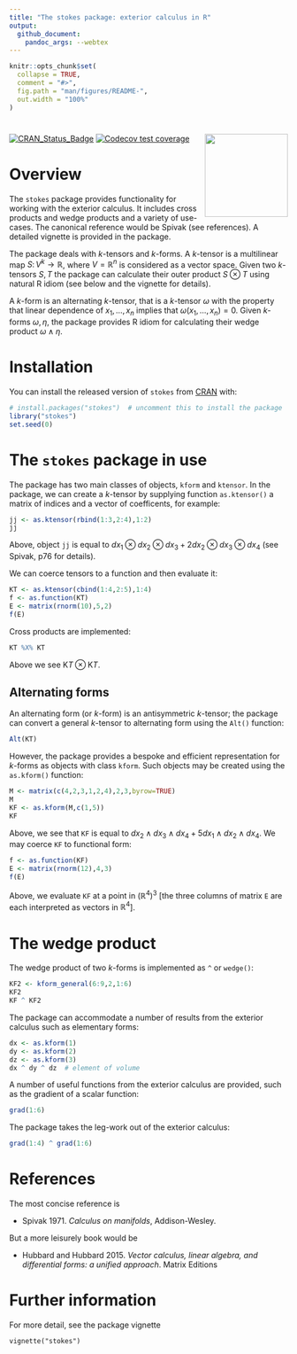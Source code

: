 ```yaml
---
title: "The stokes package: exterior calculus in R"
output:
  github_document:
    pandoc_args: --webtex
---
```


<!-- README.md is generated from README.Rmd. Please edit that file -->

```r
knitr::opts_chunk$set(
  collapse = TRUE,
  comment = "#>",
  fig.path = "man/figures/README-",
  out.width = "100%"
)
```

# <img src="man/figures/stokes.png" width = "150" align="right" />

<!-- badges: start -->
[![CRAN_Status_Badge](https://www.r-pkg.org/badges/version/stokes)](https://cran.r-project.org/package=stokes)
[![Codecov test coverage](https://codecov.io/gh/RobinHankin/stokes/branch/master/graph/badge.svg)](https://codecov.io/gh/RobinHankin/stokes/branch/master)
<!-- badges: end -->

# Overview

The `stokes` package provides functionality for working with the
exterior calculus.  It includes cross products and wedge products and
a variety of use-cases.  The canonical reference would be Spivak (see
references).  A detailed vignette is provided in the package.

The package deals with $k$-tensors and $k$-forms.  A $k$-tensor is a
multilinear map $S\colon V^k\longrightarrow\mathbb{R}$, where
$V=\mathbb{R}^n$ is considered as a vector space.  Given two
$k$-tensors $S,T$ the package can calculate their outer product
$S\otimes T$ using natural R idiom (see below and the vignette for
details).

A $k$-form is an alternating $k$-tensor, that is a $k$-tensor $\omega$
with the property that linear dependence of $x_1,\ldots,x_n$ implies
that $\omega\left(x_1,\ldots,x_n\right)=0$.  Given $k$-forms
$\omega,\eta$, the package provides R idiom for calculating
their wedge product $\omega\wedge\eta$.

# Installation

You can install the released version of `stokes` from
[CRAN](https://CRAN.R-project.org) with:

```r
# install.packages("stokes")  # uncomment this to install the package
library("stokes")
set.seed(0)
```

# The `stokes` package in use

The package has two main classes of objects, `kform` and `ktensor`.
In the package, we can create a $k$-tensor by supplying function
`as.ktensor()` a matrix of indices and a vector of coefficents, for
example:

```r
jj <- as.ktensor(rbind(1:3,2:4),1:2)
jj
```

Above, object `jj` is equal to $dx_1\otimes dx_2\otimes dx_3 +
2dx_2\otimes dx_3\otimes dx_4$ (see Spivak, p76 for details).

We can coerce tensors to a function and then evaluate it:

```r
KT <- as.ktensor(cbind(1:4,2:5),1:4)
f <- as.function(KT)
E <- matrix(rnorm(10),5,2)
f(E)
```

Cross products are implemented:

```r
KT %X% KT
```

Above we see ${\mathrm KT}\otimes{\mathrm KT}$.

## Alternating forms

An alternating form (or $k$-form) is an antisymmetric $k$-tensor; the
package can convert a general $k$-tensor to alternating form using the
`Alt()` function:


```r
Alt(KT)
```

However, the package provides a bespoke and efficient representation
for $k$-forms as objects with class `kform`.  Such objects may be
created using the `as.kform()` function:

```r

M <- matrix(c(4,2,3,1,2,4),2,3,byrow=TRUE)
M
KF <- as.kform(M,c(1,5))
KF
```

Above, we see that `KF` is equal to $dx_2\wedge dx_3\wedge dx_4 +
5dx_1\wedge dx_2\wedge dx_4$.  We may coerce `KF` to functional form:

```r
f <- as.function(KF)
E <- matrix(rnorm(12),4,3)
f(E)
```

Above, we evaluate `KF` at a point in $\left({\mathbb R^4}\right)^3$
[the three columns of matrix `E` are each interpreted as vectors in
${\mathbb R}^4$].

# The wedge product

The wedge product of two $k$-forms is implemented as `^` or
`wedge()`:

```r
KF2 <- kform_general(6:9,2,1:6)
KF2
KF ^ KF2
```

The package can accommodate a number of results from the exterior
calculus such as elementary forms:

```r
dx <- as.kform(1)
dy <- as.kform(2)
dz <- as.kform(3)
dx ^ dy ^ dz  # element of volume 
```

A number of useful functions from the exterior calculus are provided,
such as the gradient of a scalar function:

```r
grad(1:6)
```

The package takes the leg-work out of the exterior calculus:

```r
grad(1:4) ^ grad(1:6)
```


# References

The most concise reference is

  - Spivak 1971. _Calculus on manifolds_, Addison-Wesley.

But a more leisurely book would be

  - Hubbard and Hubbard 2015. _Vector calculus, linear algebra, and differential forms: a unified approach_.  Matrix Editions

# Further information

For more detail, see the package vignette

`vignette("stokes")`
